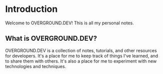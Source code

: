 # Introduction
 
Welcome to OVERGROUND.DEV! This is all my personal notes.
## What is OVERGROUND.DEV?

OVERGROUND.DEV is a collection of notes, tutorials, and other resources for developers. It's a place for me to keep track of things I've learned, and to share them with others. It's also a place for me to experiment with new technologies and techniques.


